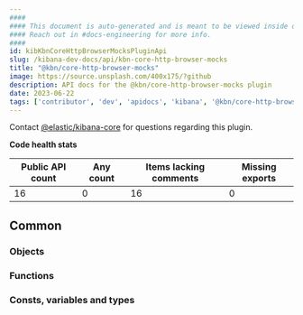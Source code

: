 ```yaml
---
####
#### This document is auto-generated and is meant to be viewed inside our experimental, new docs system.
#### Reach out in #docs-engineering for more info.
####
id: kibKbnCoreHttpBrowserMocksPluginApi
slug: /kibana-dev-docs/api/kbn-core-http-browser-mocks
title: "@kbn/core-http-browser-mocks"
image: https://source.unsplash.com/400x175/?github
description: API docs for the @kbn/core-http-browser-mocks plugin
date: 2023-06-22
tags: ['contributor', 'dev', 'apidocs', 'kibana', '@kbn/core-http-browser-mocks']
---
```




Contact [@elastic/kibana-core](https://github.com/orgs/elastic/teams/kibana-core) for questions regarding this plugin.

**Code health stats**

| Public API count  | Any count | Items lacking comments | Missing exports |
|-------------------|-----------|------------------------|-----------------|
| 16 | 0 | 16 | 0 |

## Common

### Objects
<DocDefinitionList data={kbnCoreHttpBrowserMocksObj.common.objects}/>

### Functions
<DocDefinitionList data={kbnCoreHttpBrowserMocksObj.common.functions}/>

### Consts, variables and types
<DocDefinitionList data={kbnCoreHttpBrowserMocksObj.common.misc}/>


